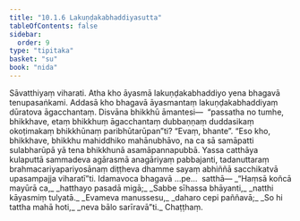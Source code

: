 ```yaml
---
title: "10.1.6 Lakuṇḍakabhaddiyasutta"
tableOfContents: false
sidebar:
  order: 9
type: "tipitaka"
basket: "su"
book: "nida"
---
```



<DynamicBreadcrumb />

<Division number="240" book="nida">

<Paragraph number="1277" book="nida">
Sāvatthiyaṃ viharati. Atha kho āyasmā lakuṇḍakabhaddiyo yena bhagavā tenupasaṅkami. Addasā kho bhagavā āyasmantaṃ lakuṇḍakabhaddiyaṃ dūratova āgacchantaṃ. Disvāna bhikkhū āmantesi—  “passatha no tumhe, bhikkhave, etaṃ bhikkhuṃ āgacchantaṃ dubbaṇṇaṃ duddasikaṃ okoṭimakaṃ bhikkhūnaṃ paribhūtarūpan”ti? “Evaṃ, bhante”. “Eso kho, bhikkhave, bhikkhu mahiddhiko mahānubhāvo, na ca sā samāpatti sulabharūpā yā tena bhikkhunā asamāpannapubbā. Yassa catthāya kulaputtā sammadeva agārasmā anagāriyaṃ pabbajanti, tadanuttaraṃ brahmacariyapariyosānaṃ diṭṭheva dhamme sayaṃ abhiññā sacchikatvā upasampajja viharatī”ti. Idamavoca bhagavā …pe…  satthā—
</Paragraph>

<Paragraph number="1278" type="verses" book="nida">
_“Haṃsā koñcā mayūrā ca,_  
_hatthayo pasadā migā;_  
_Sabbe sīhassa bhāyanti,_  
_natthi kāyasmiṃ tulyatā._  

</Paragraph>

<Paragraph number="1279" type="verses" book="nida">
_Evameva manussesu,_  
_daharo cepi paññavā;_  
_So hi tattha mahā hoti,_  
_neva bālo sarīravā”ti._  


</Paragraph>
</Division>

<Paragraph number="1280" type="center" book="nida">
Chaṭṭhaṃ.
</Paragraph>